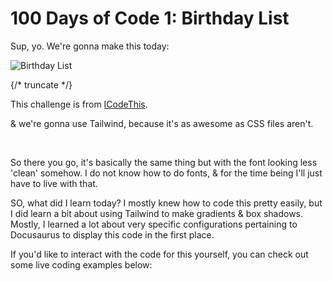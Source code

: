 
# 100 Days of Code 1: Birthday List

Sup, yo. We're gonna make this today:

![Birthday List](./birthday_list.webp)

{/* truncate */}

This challenge is from [ICodeThis](https://icodethis.com/modes/design-to-code/39/submissions).

& we're gonna use Tailwind, because it's as awesome as CSS files aren't.

<BirthdayList />

<br />

So there you go, it's basically the same thing but with the font looking less 'clean'
somehow. I do not know how to do fonts, & for the time being I'll just have to live
with that.

SO, what did I learn today? I mostly knew how to code this pretty easily, but I did learn a bit about using Tailwind to make gradients & box shadows. Mostly, I learned a lot about very specific configurations pertaining to Docusaurus to display this code in the first place.

If you'd like to interact with the code for this yourself, you can check out some live coding examples below:

<Tabs>
  <TabItem value='codesandbox' label='CodeSandbox (Recommended)'>
    <CodeSandboxExample />
  </TabItem>
  <TabItem value='live' label='Live Code (Locally Hosted)'>
    <LiveCodeExample />
  </TabItem>
</Tabs>
